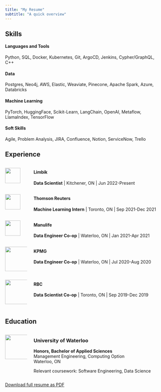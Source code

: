 ```yaml
---
title: "My Resume"
subtitle: "A quick overview"
---
```


## Skills

#### Languages and Tools
Python, SQL, Docker, Kubernetes, Git, ArgoCD, Jenkins, Cypher/GraphQL, C++

#### Data
Postgres, Neo4j, AWS, Elastic, Weaviate, Pinecone, Apache Spark, Azure, Databricks

#### Machine Learning
PyTorch, HuggingFace, Scikit-Learn, LangChain, OpenAI, Metaflow, LlamaIndex, TensorFlow

#### Soft Skills
Agile, Problem Analysis, JIRA, Confluence, Notion, ServiceNow, Trello

## Experience

:::: {.columns}

::: {.column width="15%"}
![](images/logos/limbik2.png){width=50px}
:::
::: {.column width="85%"}
#### Limbik
**Data Scientist** | Kitchener, ON | Jun 2022-Present
:::

::::

:::: {.columns}

::: {.column width="15%"}
![](images/logos/thomson-reuters.png){width=50px}
:::
::: {.column width="85%"}
#### Thomson Reuters
**Machine Learning Intern** | Toronto, ON | Sep 2021-Dec 2021
:::

::::

:::: {.columns}

::: {.column width="15%"}
![](images/logos/manulife.png){width=50px}
:::
::: {.column width="85%"}
#### Manulife
**Data Engineer Co-op** | Waterloo, ON | Jan 2021-Apr 2021
:::

::::

:::: {.columns}

::: {.column width="15%"}
![](images/logos/kpmg.png){width=80px}
:::
::: {.column width="85%"}
#### KPMG
**Data Engineer Co-op** | Waterloo, ON | Jul 2020-Aug 2020
:::

::::

:::: {.columns}

::: {.column width="15%"}
![](images/logos/rbc.png){width=80px}
:::
::: {.column width="85%"}
#### RBC
**Data Scientist Co-op** | Toronto, ON | Sep 2019-Dec 2019
:::

::::


## Education
:::: {.columns}
::: {.column width="15%"}
![](images/logos/uwaterloo.png){width=80px}
:::
::: {.column width="85%"}
### University of Waterloo
**Honors, Bachelor of Applied Sciences**  
Management Engineering, Computing Option  
Waterloo, ON

Relevant coursework: Software Engineering, Data Science
:::

::::

<a href="files/resume.pdf" class="btn btn-primary" download>Download full resume as PDF</a>